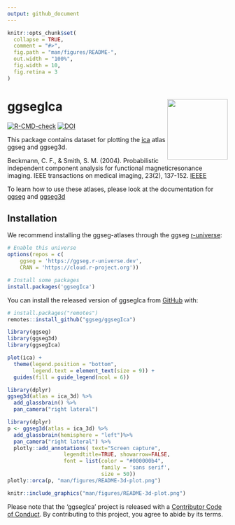 ```yaml
---
output: github_document
---
```


<!-- README.md is generated from README.Rmd. Please edit that file -->

```r
knitr::opts_chunk$set(
  collapse = TRUE,
  comment = "#>",
  fig.path = "man/figures/README-",
  out.width = "100%",
  fig.width = 10, 
  fig.retina = 3
)
```

# ggsegIca <img src='man/figures/logo.png' align="right" height="138.5" />

<!-- badges: start -->
[![R-CMD-check](https://github.com/ggseg/ggsegIca/workflows/R-CMD-check/badge.svg)](https://github.com/ggseg/ggsegIca/actions)
[![DOI](https://zenodo.org/badge/417492385.svg)](https://zenodo.org/badge/latestdoi/417492385)

<!-- badges: end -->

This package contains dataset for plotting the [ica](add url here) atlas ggseg and ggseg3d. 

Beckmann, C. F., & Smith, S. M. (2004). 
Probabilistic independent component analysis for functional magneticresonance imaging. IEEE transactions on medical imaging, 23(2), 137-152.
[IEEEE](https://ieeexplore.ieee.org/document/1263605)

To learn how to use these atlases, please look at the documentation for [ggseg](https://ggseg.github.io/ggseg/) and [ggseg3d](https://ggseg.github.io/ggseg3d)

## Installation

We recommend installing the ggseg-atlases through the ggseg [r-universe](https://ggseg.r-universe.dev/ui#builds):

```r
# Enable this universe
options(repos = c(
    ggseg = 'https://ggseg.r-universe.dev',
    CRAN = 'https://cloud.r-project.org'))

# Install some packages
install.packages('ggsegIca')
```

You can install the released version of ggsegIca from [GitHub](https://github.com/) with:

``` r
# install.packages("remotes")
remotes::install_github("ggseg/ggsegIca")
```

```r
library(ggseg)
library(ggseg3d)
library(ggsegIca)

plot(ica) +
  theme(legend.position = "bottom", 
        legend.text = element_text(size = 9)) +
  guides(fill = guide_legend(ncol = 6))

```

```r
library(dplyr)
ggseg3d(atlas = ica_3d) %>% 
  add_glassbrain() %>% 
  pan_camera("right lateral")
```

```r
library(dplyr)
p <- ggseg3d(atlas = ica_3d) %>%
  add_glassbrain(hemisphere = "left")%>%
  pan_camera("right lateral") %>%
  plotly::add_annotations( text="Screen capture",
                  legendtitle=TRUE, showarrow=FALSE,
                  font = list(color = "#000000b4",
                              family = 'sans serif',
                              size = 50))
plotly::orca(p, "man/figures/README-3d-plot.png")
```

```r
knitr::include_graphics("man/figures/README-3d-plot.png")
```

Please note that the 'ggsegIca' project is released with a
[Contributor Code of Conduct](CODE_OF_CONDUCT.md).
By contributing to this project, you agree to abide by its terms.
